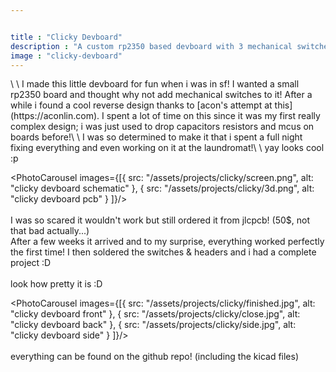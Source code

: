 ```yaml
---


title : "Clicky Devboard"
description : "A custom rp2350 based devboard with 3 mechanical switches"
image : "clicky-devboard"
---
```



<Row>
<Link link="https://github.com/espcaa/clicky-devboard" icon_str="github" text="github repo"/>
<Link link="https://kicanvas.org/?github=https%3A%2F%2Fgithub.com%2Fespcaa%2Fclicky-devboard%2Ftree%2Fmain%2Fkicad" icon_str="circuit" text="kicanvas!"/>
</Row>
\
\
I made this little devboard for fun when i was in sf! I wanted a small rp2350 board and thought why not add mechanical switches to it! After a while i found a cool reverse design thanks to [acon's attempt at this](https://aconlin.com). I spent a lot of time on this since it was my first really complex design; i was just used to drop capacitors resistors and mcus on boards before!\
\
I was so determined to make it that i spent a full night fixing everything and even working on it at the laundromat!\
\
yay looks cool :p

<PhotoCarousel images={[{
    src: "/assets/projects/clicky/screen.png",
    alt: "clicky devboard schematic"
  }, {
    src: "/assets/projects/clicky/3d.png",
    alt: "clicky devboard pcb"
  }
]}/>
\
\
I was so scared it wouldn't work but still ordered it from jlcpcb! (50$, not that bad actually...)\
After a few weeks it arrived and to my surprise, everything worked perfectly the first time! I then soldered the switches & headers and i had a complete project :D
\
\
look how pretty it is :D

<PhotoCarousel images={[{
    src: "/assets/projects/clicky/finished.jpg",
    alt: "clicky devboard front"
  }, {
    src: "/assets/projects/clicky/close.jpg",
    alt: "clicky devboard back"
  }, {
    src: "/assets/projects/clicky/side.jpg",
    alt: "clicky devboard side"
  }
]}/>
\
\
everything can be found on the github repo! (including the kicad files)
